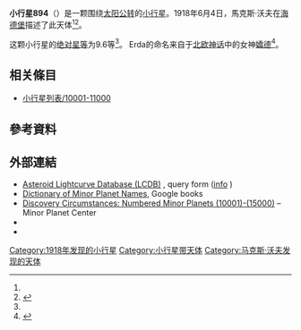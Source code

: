 {{Infobox planet
 | minorplanet     = yes
 | name            = 894 Erda
 | background      = #D6D6D6
 | image = 
 | image_size      = 
 | caption         =
 | discovery_ref   =  <ref name="MPC-object" />
 | discoverer      = [[馬克斯·沃夫|馬克斯·沃夫]]
 | discovery_site  = [[海德堡|海德堡]]
 | discovered      = 1918年6月4日
 | mpc_name        = 894 Erda
 | alt_names       = 894 Erda
 | pronounced      = 
 | named_after     = <ref name="MPC-object" />
 | mp_category     = [[主帶小行星|主帶小行星]] <ref name="MPC-object" /><ref name="jpldata" />
 | orbit_ref       = <ref name="a">[http://ssd.jpl.nasa.gov/sbdb.cgi?sstr=894 894] {{Wayback|url=http://ssd.jpl.nasa.gov/sbdb.cgi?sstr=894 |date=20200803074011 }}，小行星數據庫瀏覽器（JPL Small-Body Database Browser）－[[美国国家航空航天局|美国国家航空航天局]]喷气推进实验室</ref>
 | epoch           = 2018-03-23.0（[[儒略日|JD]] 2458200.5）
 | uncertainty     = 0
 | observation_arc = 
 | aphelion = {{convert|3.461|AU|km|3|abbr=on|lk=out}}
 | perihelion      = {{convert|2.7744722|AU|km|3|abbr=on}}
 | semimajor       = 3.1176910
 | eccentricity    = 0.1100875
 | period          = 5.5[[儒略年|yr]]
 | mean_anomaly    = 7.38790[[度|°]]
 | mean_motion     = {{Deg2DMS|0.17904170|sup=ms}} / day
 | inclination     = 12.73633
 | asc_node        = 190.62577°
 | arg_peri        = 116.00430
 | mean_diameter   = 
 | rotation        = 
 | albedo          =
 | spectral_type   =
 | abs_magnitude   = 9.6<ref name="jpldata" />
}}
'''小行星894'''（{{lang-en|894 Erda}}）是一颗围绕[[太阳|太阳]][[公转|公转]]的[[小行星|小行星]]。1918年6月4日，馬克斯·沃夫在[[海德堡|海德堡]]描述了此天体<ref name="a" /><ref>{{cite news|title=小行星列表|url=http://cfa-www.harvard.edu/iau/lists/NumberedMPs.txt|accessdate=2018-10-19|newspaper=哈佛大学|archive-date=2008-05-17|archive-url=https://web.archive.org/web/20080517010638/http://cfa-www.harvard.edu/iau/lists/NumberedMPs.txt|dead-url=no}}</ref>。

这颗小行星的[[绝对星等|绝对星等]]为9.6等<ref name="a" />。
Erda的命名来自于[[北欧神话|北欧神话]]中的女神[[嬌德|嬌德]]<ref>{{cite book|author=Paul Herget|title=The Names of the Minor Planets|year=1968}}</ref>。

== 相关條目 ==
*[[小行星列表/10001-11000|小行星列表/10001-11000]]

== 參考資料 ==
{{reflist|refs=

<ref name="jpldata">{{cite web
 |type         = 2018-01-26 last obs.
 |title        = JPL Small-Body Database Browser:894 Erda-894 Erda
 |url          = https://ssd.jpl.nasa.gov/sbdb.cgi?sstr=894
 |publisher    = [[Jet_Propulsion_Laboratory|Jet Propulsion Laboratory]]
 |accessdate   = 28 March 2018
 |archive-date = 2020-08-03
 |archive-url  = https://web.archive.org/web/20200803074011/https://ssd.jpl.nasa.gov/sbdb.cgi?sstr=894
 |dead-url     = no
}}</ref>

<ref name="MPC-object">{{cite web
  |title      = 894 Erda
  |work      = Minor Planet Center
  |url      = https://www.minorplanetcenter.net/db_search/show_object?object_id=894
  |accessdate      = 28 March 2018
  |archive-date      = 2016-03-04
  |archive-url      = https://web.archive.org/web/20160304103605/http://minorplanetcenter.net/db_search/show_object?object_id=894
  |dead-url      = no
  }}</ref>

}}

==  外部連結 ==
* [http://www.minorplanet.info/PHP/lcdbsummaryquery.php Asteroid Lightcurve Database (LCDB)] {{Wayback|url=http://www.minorplanet.info/PHP/lcdbsummaryquery.php |date=20171210173955 }}, query form ([http://www.minorplanet.info/lightcurvedatabase.html info] {{Wayback|url=http://www.minorplanet.info/lightcurvedatabase.html |date=20171216050541 }})
* [https://books.google.com/books?id=aeAg1X7afOoC&pg Dictionary of Minor Planet Names], Google books
* [http://www.minorplanetcenter.net/iau/lists/NumberedMPs010001.html Discovery Circumstances: Numbered Minor Planets (10001)-(15000)] {{Wayback|url=http://www.minorplanetcenter.net/iau/lists/NumberedMPs010001.html |date=20180612162317 }} – Minor Planet Center
* {{AstDys|894}}
* {{JPL small body}}

{{Minor Planet Number|[[小行星893|小行星893]]|[[小行星895|小行星895]]}}
{{小天体}}

[[Category:1918年发现的小行星|Category:1918年发现的小行星]]
[[Category:小行星带天体|Category:小行星带天体]]
[[Category:马克斯·沃夫发现的天体|Category:马克斯·沃夫发现的天体]]


{{Beltasteroid-stub}}